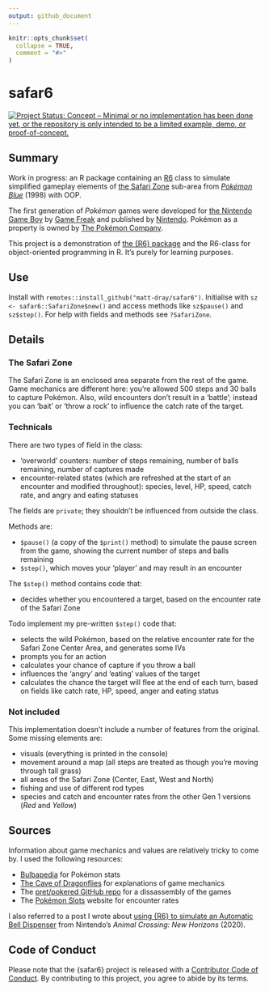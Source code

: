 ```yaml
---
output: github_document
---
```


<!-- README.md is generated from README.Rmd. Please edit that file -->

```r
knitr::opts_chunk$set(
  collapse = TRUE,
  comment = "#>"
)
```

# safar6

<!-- badges: start -->
[![Project Status: Concept – Minimal or no implementation has been done
yet, or the repository is only intended to be a limited example, demo,
or
proof-of-concept.](https://www.repostatus.org/badges/latest/concept.svg)](https://www.repostatus.org/#concept)
<!-- badges: end -->

## Summary 

Work in progress: an R package containing an [R6](https://r6.r-lib.org/) class to simulate simplified gameplay elements of [the Safari Zone](https://bulbapedia.bulbagarden.net/wiki/Kanto_Safari_Zone) sub-area from [_Pokémon Blue_](https://bulbapedia.bulbagarden.net/wiki/Generation_I) (1998) with OOP.

The first generation of _Pokémon_ games were developed for [the Nintendo Game Boy](https://en.wikipedia.org/wiki/Game_Boy) by [Game Freak](https://www.gamefreak.co.jp/) and published by [Nintendo](https://www.nintendo.com). Pokémon as a property is owned by [The Pokémon Company](https://www.pokemon.co.jp/).

This project is a demonstration of [the {R6} package](https://r6.r-lib.org/) and the R6-class for object-oriented programming in R. It's purely for learning purposes.

## Use

Install with `remotes::install_github("matt-dray/safar6")`. Initialise with `sz <- safar6::SafariZone$new()` and access methods like `sz$pause()` and `sz$step()`. For help with fields and methods see `?SafariZone`.

## Details

### The Safari Zone

The Safari Zone is an enclosed area separate from the rest of the game. Game mechanics are different here: you're allowed 500 steps and 30 balls to capture Pokémon. Also, wild encounters don't result in a 'battle'; instead you can 'bait' or 'throw a rock' to influence the catch rate of the target.

### Technicals

There are two types of field in the class:

* 'overworld' counters: number of steps remaining, number of balls remaining, number of captures made
* encounter-related states (which are refreshed at the start of an encounter and modified throughout): species, level, HP, speed, catch rate, and angry and eating statuses 

The fields are `private`; they shouldn't be influenced from outside the class.

Methods are:

* `$pause()` (a copy of the `$print()` method) to simulate the pause screen from the game, showing the current number of steps and balls remaining
* `$step()`, which moves your 'player' and may result in an encounter

The `$step()` method contains code that:

* decides whether you encountered a target, based on the encounter rate of the Safari Zone

Todo implement my pre-written `$step()` code that:

* selects the wild Pokémon, based on the relative encounter rate for the Safari Zone Center Area, and generates some IVs
* prompts you for an action
* calculates your chance of capture if you throw a ball
* influences the 'angry' and 'eating' values of the target
* calculates the chance the target will flee at the end of each turn, based on fields like catch rate, HP, speed, anger and eating status

### Not included

This implementation doesn't include a number of features from the original. Some missing elements are:

* visuals (everything is printed in the console)
* movement around a map (all steps are treated as though you're moving through tall grass)
* all areas of the Safari Zone (Center, East, West and North)
* fishing and use of different rod types
* species and catch and encounter rates from the other Gen 1 versions (_Red_ and _Yellow_)

## Sources

Information about game mechanics and values are relatively tricky to come by. I used the following resources:

* [Bulbapedia](https://bulbapedia.bulbagarden.net/) for Pokémon stats
* [The Cave of Dragonflies](https://www.dragonflycave.com/) for explanations of game mechanics
* The [pret/pokered GitHub repo](https://github.com/pret/pokered) for a dissassembly of the games
* The [Pokémon Slots](https://sites.google.com/site/pokemonslots) website for encounter rates

I also referred to a post I wrote about [using {R6} to simulate an Automatic Bell Dispenser](https://www.rostrum.blog/2020/04/04/repaying-tom-nook-with-r6/) from Nintendo's _Animal Crossing: New Horizons_ (2020).

## Code of Conduct

Please note that the {safar6} project is released with a [Contributor Code of Conduct](https://contributor-covenant.org/version/2/0/CODE_OF_CONDUCT.html). By contributing to this project, you agree to abide by its terms.
